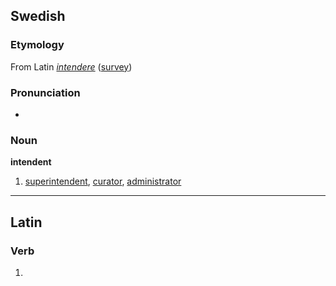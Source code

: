 ==Swedish==
===Etymology===
From Latin ''[[intendere]]'' ([[survey]])

===Pronunciation===
* {{audio|Sv-en intendent.ogg|Audio}}

===Noun===
{{sv-noun-reg-er}}
'''intendent''' {{c}}
#[[superintendent]], [[curator]], [[administrator]]

----
==Latin==

===Verb===
{{la-verb-form|intendent}}

# {{conjugation of|intendo|intendō|3|p|fut|act|ind|lang=la}}
{{count page|[[Wiktionary:Page count]]}}
{{rfc-auto}}